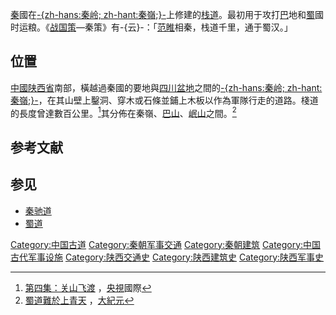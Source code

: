 [[秦|秦]]國在[[秦岭|-{zh-hans:秦岭; zh-hant:秦嶺;}-]]上修建的[[栈道|栈道]]。最初用于攻打[[巴|巴]]地和[[蜀|蜀]]國时运粮。《[[战国策|战国策]]—秦策》有-{云}-：「[[范睢|范睢]]相秦，栈道千里，通于蜀汉。」

== 位置 ==
[[中國|中國]][[陕西省|陕西省]]南部，橫越過秦國的要地與[[四川盆地|四川盆地]]之間的[[秦岭|-{zh-hans:秦岭; zh-hant:秦嶺;}-]]，在其山壁上鑿洞、穿木或石條並鋪上木板以作為軍隊行走的道路。棧道的長度曾達數百公里。<ref>[http://www.cctv.com/science/special/C11712/20040116/102010.shtml 第四集：关山飞渡] {{Wayback|url=http://www.cctv.com/science/special/C11712/20040116/102010.shtml |date=20070212051809 }}，[[中国中央电视台|央視]]國際</ref>其分佈在秦嶺、[[大巴山|巴山]]、[[岷山|岷山]]之間。<ref>[http://www.epochtimes.com/b5/5/12/21/n1162296.htm 蜀道難於上青天] {{Wayback|url=http://www.epochtimes.com/b5/5/12/21/n1162296.htm |date=20070311035122 }}，[[大紀元|大紀元]]</ref>

== 参考文献 ==
{{Reflist|2}}

== 参见 ==
* [[秦驰道|秦驰道]]
* [[蜀道|蜀道]]

[[Category:中国古道|Category:中国古道]]
[[Category:秦朝军事交通|Category:秦朝军事交通]]
[[Category:秦朝建筑|Category:秦朝建筑]]
[[Category:中国古代军事设施|Category:中国古代军事设施]]
[[Category:陕西交通史|Category:陕西交通史]]
[[Category:陕西建筑史|Category:陕西建筑史]]
[[Category:陕西军事史|Category:陕西军事史]]

{{CN-stub}}
{{Scenery-stub}}